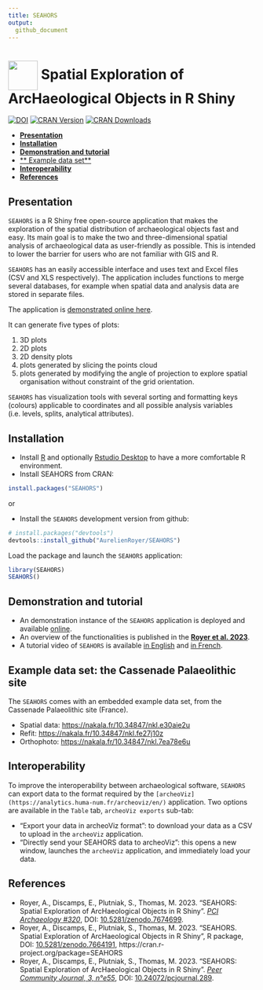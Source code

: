 ```yaml
---
title: SEAHORS
output:
  github_document
---
```



# [<img src="https://raw.githubusercontent.com/AurelienRoyer/SEAHORS/main/inst/www/logo1.png" height="60em" align="center"/>](https://github.com/AurelienRoyer/SEAHORS) Spatial Exploration of ArcHaeological Objects in R Shiny

[![DOI](https://zenodo.org/badge/581203118.svg)](https://zenodo.org/badge/latestdoi/581203118)
[![CRAN Version](http://www.r-pkg.org/badges/version/SEAHORS)](https://cran.r-project.org/package=SEAHORS)
[![CRAN Downloads](http://cranlogs.r-pkg.org/badges/SEAHORS)](https://cran.r-project.org/package=SEAHORS)


- [**Presentation**](#presentation)
- [**Installation**](#installation)
- [**Demonstration and tutorial**](#demonstration-and-tutorial)
- [** Example data set**](#example-data-set)
- [**Interoperability**](#interoperability)
- [**References**](#references)



## Presentation

`SEAHORS` is a R Shiny free open-source application that makes the exploration of the spatial distribution of archaeological objects fast and easy. Its main goal is to make the two and three-dimensional spatial analysis of archaeological data as user-friendly as possible. This is intended to lower the barrier for users who are not familiar with GIS and R.

`SEAHORS` has an easily accessible interface and uses text and Excel files (CSV and XLS respectively). The application includes functions to merge several databases, for example when spatial data and analysis data are stored in separate files.

The application is [demonstrated online here](https://aurelienroyer.shinyapps.io/Seahors).

It can generate five types of plots: 

1. 3D plots
2. 2D plots
3. 2D density plots
4. plots generated by slicing the points cloud 
5. plots generated by modifying the angle of projection to explore spatial organisation without constraint of the grid orientation.

`SEAHORS` has visualization tools with several sorting and formatting keys (colours) applicable to coordinates and all possible analysis variables (i.e. levels, splits, analytical attributes).

## Installation

* Install [R](https://www.r-project.org) and optionally [Rstudio Desktop](https://posit.co/download/rstudio-desktop/) to have a more comfortable R environment.
* Install SEAHORS from CRAN:

```r
install.packages("SEAHORS")
```

or

* Install the `SEAHORS` development version from github:

```r
# install.packages("devtools")
devtools::install_github("AurelienRoyer/SEAHORS")
```

Load the package and launch the `SEAHORS` application:

```r
library(SEAHORS)
SEAHORS()
```

## Demonstration and tutorial

* An demonstration instance of the `SEAHORS` application is deployed and available [online](https://aurelienroyer.shinyapps.io/Seahors).
* An overview of the functionalities is published in the [**Royer et al. 2023**](https://doi.org/10.5281/zenodo.7674699).
* A tutorial video of `SEAHORS` is available [in English](https://nakala.fr/10.34847/nkl.3fdd6h8j) and [in French](https://nakala.fr/10.34847/nkl.65bf1h72).

## Example data set: the Cassenade Palaeolithic site

The `SEAHORS` comes with an embedded example data set, from the Cassenade Palaeolithic site (France).

* Spatial data: <https://nakala.fr/10.34847/nkl.e30aie2u>
* Refit: <https://nakala.fr/10.34847/nkl.fe27j10z>
* Orthophoto: <https://nakala.fr/10.34847/nkl.7ea78e6u>

## Interoperability

To improve the interoperability between archaeological software, `SEAHORS` can export data to the format required by the `[archeoViz](https://analytics.huma-num.fr/archeoviz/en/)` application.
Two options are available in the `Table` tab, `archeoViz exports` sub-tab:

* “Export your data in archeoViz format”: to download your data as a CSV to upload in the `archeoViz` application.
* “Directly send your SEAHORS data to archeoViz”: this opens a new window, launches the `archeoViz` application, and immediately load your data.

## References

* Royer, A., Discamps, E., Plutniak, S., Thomas, M. 2023. “SEAHORS: Spatial Exploration of ArcHaeological Objects in R Shiny”. [*PCI Archaeology #320*](https://archaeo.peercommunityin.org/articles/rec?id=320), DOI: [10.5281/zenodo.7674699](https://doi.org/10.5281/zenodo.7674699).
* Royer, A., Discamps, E., Plutniak, S., Thomas, M. 2023. “SEAHORS. Spatial Exploration of ArcHaeological Objects in R Shiny”, R package, DOI: [10.5281/zenodo.7664191](https://doi.org/10.5281/zenodo.7664191), https://cran.r-project.org/package=SEAHORS
* Royer, A., Discamps, E., Plutniak, S., Thomas, M. 2023. “SEAHORS: Spatial Exploration of ArcHaeological Objects in R Shiny”. [*Peer Community Journal, 3, n°e55*](https://peercommunityjournal.org/articles/10.24072/pcjournal.289/), DOI: [10.24072/pcjournal.289](https://doi.org/10.24072/pcjournal.289).
